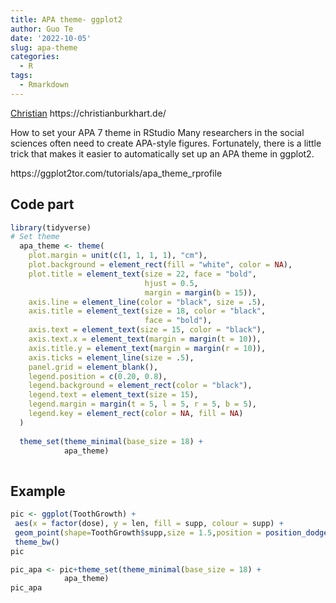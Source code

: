 ```yaml
---
title: APA theme- ggplot2
author: Guo Te
date: '2022-10-05'
slug: apa-theme
categories:
  - R
tags:
  - Rmarkdown
---
```

[Christian](https://ggplot2tor.com/tutorials/apa_theme_rprofile)
https://christianburkhart.de/

How to set your APA 7 theme in RStudio
Many researchers in the social sciences often need to create APA-style figures. Fortunately, there is a little trick that makes it easier to automatically set up an APA theme in ggplot2.

https://ggplot2tor.com/tutorials/apa_theme_rprofile

## Code part
```r

library(tidyverse)
# Set theme
  apa_theme <- theme(
    plot.margin = unit(c(1, 1, 1, 1), "cm"),
    plot.background = element_rect(fill = "white", color = NA),
    plot.title = element_text(size = 22, face = "bold",
                              hjust = 0.5,
                              margin = margin(b = 15)),
    axis.line = element_line(color = "black", size = .5),
    axis.title = element_text(size = 18, color = "black",
                              face = "bold"),
    axis.text = element_text(size = 15, color = "black"),
    axis.text.x = element_text(margin = margin(t = 10)),
    axis.title.y = element_text(margin = margin(r = 10)),
    axis.ticks = element_line(size = .5),
    panel.grid = element_blank(),
    legend.position = c(0.20, 0.8),
    legend.background = element_rect(color = "black"),
    legend.text = element_text(size = 15),
    legend.margin = margin(t = 5, l = 5, r = 5, b = 5),
    legend.key = element_rect(color = NA, fill = NA)
  )
  
  theme_set(theme_minimal(base_size = 18) +
            apa_theme)
            
```

## Example
```r
pic <- ggplot(ToothGrowth) +
 aes(x = factor(dose), y = len, fill = supp, colour = supp) +
 geom_point(shape=ToothGrowth$supp,size = 1.5,position = position_dodge(0.2)) +
 theme_bw()
pic

pic_apa <- pic+theme_set(theme_minimal(base_size = 18) +
            apa_theme)
pic_apa
```

